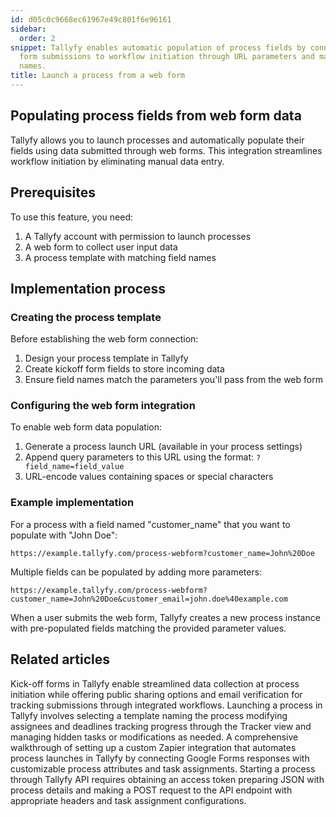 ```yaml
---
id: d05c0c9668ec61967e49c801f6e96161
sidebar:
  order: 2
snippet: Tallyfy enables automatic population of process fields by connecting web
  form submissions to workflow initiation through URL parameters and matching field
  names.
title: Launch a process from a web form
---
```


## Populating process fields from web form data

Tallyfy allows you to launch processes and automatically populate their fields using data submitted through web forms. This integration streamlines workflow initiation by eliminating manual data entry.

## Prerequisites

To use this feature, you need:

1. A Tallyfy account with permission to launch processes
2. A web form to collect user input data
3. A process template with matching field names

## Implementation process

### Creating the process template

Before establishing the web form connection:

1. Design your process template in Tallyfy
2. Create kickoff form fields to store incoming data
3. Ensure field names match the parameters you'll pass from the web form

### Configuring the web form integration

To enable web form data population:

1. Generate a process launch URL (available in your process settings)
2. Append query parameters to this URL using the format: `?field_name=field_value`
3. URL-encode values containing spaces or special characters

### Example implementation

For a process with a field named "customer_name" that you want to populate with "John Doe":

```
https://example.tallyfy.com/process-webform?customer_name=John%20Doe
```

Multiple fields can be populated by adding more parameters:

```
https://example.tallyfy.com/process-webform?customer_name=John%20Doe&customer_email=john.doe%40example.com
```

When a user submits the web form, Tallyfy creates a new process instance with pre-populated fields matching the provided parameter values.


## Related articles
<CardGrid>
<LinkTitleCard header="<b>Triggers > Launch via a kick-off form</b>" href="/products/pro/launching/triggers/kick-off-forms/" > Kick-off forms in Tallyfy enable streamlined data collection at process initiation while offering public sharing options and email verification for tracking submissions through integrated workflows. </LinkTitleCard>
<LinkTitleCard header="<b>Launching > Launch manually</b>" href="/products/pro/launching/how-can-i-launch-a-process-in-tallyfy/" > Launching a process in Tallyfy involves selecting a template naming the process modifying assignees and deadlines tracking progress through the Tracker view and managing hidden tasks or modifications as needed. </LinkTitleCard>
<LinkTitleCard header="<b>Zapier > Action to 'Launch Process'</b>" href="/products/pro/integrations/middleware/zapier/how-to-customize-your-tallyfy-zap-for-launch-process/" > A comprehensive walkthrough of setting up a custom Zapier integration that automates process launches in Tallyfy by connecting Google Forms responses with customizable process attributes and task assignments. </LinkTitleCard>
<LinkTitleCard header="<b>Open Api > Launch a process using Tallyfy API</b>" href="/products/pro/integrations/open-api/how-to-start-a-process-using-tallyfy-api/" > Starting a process through Tallyfy API requires obtaining an access token preparing JSON with process details and making a POST request to the API endpoint with appropriate headers and task assignment configurations. </LinkTitleCard>
</CardGrid>